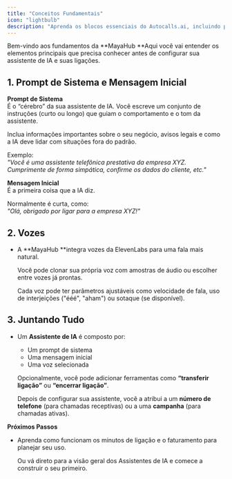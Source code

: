 ```yaml
---
title: "Conceitos Fundamentais"
icon: "lightbulb"
description: "Aprenda os blocos essenciais do Autocalls.ai, incluindo prompts de sistema, vozes e assistentes de IA"
---
```


Bem-vindo aos fundamentos da **MayaHub **Aqui você vai entender os elementos principais que precisa conhecer antes de configurar sua assistente de IA e suas ligações.

## 1. Prompt de Sistema e Mensagem Inicial

**Prompt de Sistema**\
É o “cérebro” da sua assistente de IA. Você escreve um conjunto de instruções (curto ou longo) que guiam o comportamento e o tom da assistente.

Inclua informações importantes sobre o seu negócio, avisos legais e como a IA deve lidar com situações fora do padrão.

Exemplo:\
_"Você é uma assistente telefônica prestativa da empresa XYZ. Cumprimente de forma simpática, confirme os dados do cliente, etc."_

**Mensagem Inicial**\
É a primeira coisa que a IA diz.

Normalmente é curta, como:\
_"Olá, obrigado por ligar para a empresa XYZ\!"_

## 2. Vozes

- A **MayaHub **integra vozes da ElevenLabs para uma fala mais natural.

  Você pode clonar sua própria voz com amostras de áudio ou escolher entre vozes já prontas.

  Cada voz pode ter parâmetros ajustáveis como velocidade de fala, uso de interjeições ("ééé", "aham") ou sotaque (se disponível).

## 3. Juntando Tudo

- Um **Assistente de IA** é composto por:
  - Um prompt de sistema
  - Uma mensagem inicial
  - Uma voz selecionada

  Opcionalmente, você pode adicionar ferramentas como **“transferir ligação”** ou **“encerrar ligação”**.

  Depois de configurar sua assistente, você a atribui a um **número de telefone** (para chamadas receptivas) ou a uma **campanha** (para chamadas ativas).

**Próximos Passos**

- Aprenda como funcionam os minutos de ligação e o faturamento para planejar seu uso.

  Ou vá direto para a visão geral dos Assistentes de IA e comece a construir o seu primeiro.